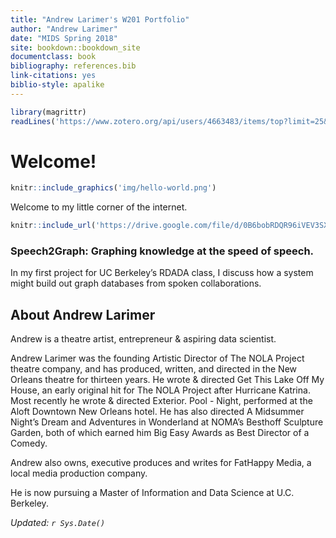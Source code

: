 ```yaml
---
title: "Andrew Larimer's W201 Portfolio"
author: "Andrew Larimer"
date: "MIDS Spring 2018"
site: bookdown::bookdown_site
documentclass: book
bibliography: references.bib
link-citations: yes
biblio-style: apalike
---
```


<!-- This won't be displayed but it will initialize your R session. Add any R libraries you need here. -->
```r
library(magrittr)
readLines('https://www.zotero.org/api/users/4663483/items/top?limit=25&format=bibtex&key=EUKxuNES1nO0pWpsDWVd6mJS&v=1') %>% writeLines('references.bib')
```


# Welcome! {-}

<!-- You can include images saved within your repo... -->
```r
knitr::include_graphics('img/hello-world.png')
```

Welcome to my little corner of the internet.

<!-- Below this line is just examples of how you can embed video from Google Drive. First you have to enable sharing, then just get the object ID which is that long string between d/ and /preview and will also be appended to any sharing link you generate for your video. -->
<p>
```r
knitr::include_url('https://drive.google.com/file/d/0B6bobRDQR96iVEV3SXJJal9CczQ/preview')
```

### Speech2Graph: Graphing knowledge at the speed of speech. {-}

In my first project for UC Berkeley's RDADA class, I discuss how a system might build out graph databases from spoken collaborations.

## About Andrew Larimer {-}

Andrew is a theatre artist, entrepreneur & aspiring data scientist.

Andrew Larimer was the founding Artistic Director of The NOLA Project theatre company, and has produced, written, and directed in the New Orleans theatre for thirteen years. He wrote & directed Get This Lake Off My House, an early original hit for The NOLA Project after Hurricane Katrina. Most recently he wrote & directed Exterior. Pool - Night, performed at the Aloft Downtown New Orleans hotel. He has also directed A Midsummer Night’s Dream and Adventures in Wonderland at NOMA’s Besthoff Sculpture Garden, both of which earned him Big Easy Awards as Best Director of a Comedy.

Andrew also owns, executive produces and writes for FatHappy Media, a local media production company.

He is now pursuing a Master of Information and Data Science at U.C. Berkeley.

*Updated: `r Sys.Date()`*
